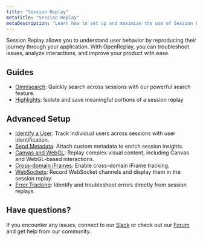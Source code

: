 ```yaml
---
title: "Session Replay"
metaTitle: "Session Replay"
metaDescription: "Learn how to set up and maximize the use of Session Replay in OpenReplay."
---
```


Session Replay allows you to understand user behavior by reproducing their journey through your application. With OpenReplay, you can troubleshoot issues, analyze interactions, and improve your product with ease.

## Guides
- [Omnisearch](/session-replay/omnisearch): Quickly search across sessions with our powerful search feature.
- [Highlights](/session-replay/highlights): Isolate and save meaningful portions of a session replay

## Advanced Setup

- [Identify a User](/session-replay/identify-user): Track individual users across sessions with user identification.
- [Send Metadata](/session-replay/send-metadata): Attach custom metadata to enrich session insights.
- [Canvas and WebGL](/session-replay/canvas-webgl): Replay complex visual content, including Canvas and WebGL-based interactions.
- [Cross-domain iFrames](/session-replay/cross-domain-iframes): Enable cross-domain iFrame tracking.
- [WebSockets](/session-replay/websockets):  Record WebSocket channels and display them in the session replay.
- [Error Tracking](/session-replay/error-tracking): Identify and troubleshoot errors directly from session replays.


## Have questions?

If you encounter any issues, connect to our [Slack](https://slack.openreplay.com) or check out our [Forum](https://forum.openreplay.com) and get help from our community.

